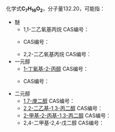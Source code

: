 {{DISPLAYTITLE:C<sub>7</sub>H<sub>16</sub>O<sub>2</sub>}}
化学式'''C<sub>7</sub>H<sub>16</sub>O<sub>2</sub>'''，分子量132.20，可能指：
{{MolFormDisambigNav|C=7|H=16|O=2}}
*醚
** 1,1-二乙氧基丙烷 CAS编号：{{CAS|4744-08-5}}
** {{link-de|1,2-二乙氧基丙烷|1,2-Diethoxypropan}} CAS编号：{{CAS|10221-57-5}}
** 2,2-二乙氧基丙烷 CAS编号：{{CAS|126-84-1}}
*一元醇
** [[1-丁氧基-2-丙醇|1-丁氧基-2-丙醇]] CAS编号：{{CAS|5131-66-8}}
** {{link-nl|1-叔丁氧基-2-丙醇|1-tert-butoxypropan-2-ol}} CAS编号：{{CAS|57018-52-7}}
*二元醇
** [[1,7-庚二醇|1,7-庚二醇]] CAS编号：{{CAS|629-30-1}}
** [[2,2-二乙基-1,3-丙二醇|2,2-二乙基-1,3-丙二醇]] CAS编号：{{CAS|115-76-4}}
** [[2-甲基-2-丙基-1,3-丙二醇|2-甲基-2-丙基-1,3-丙二醇]] CAS编号：{{CAS|78-26-2}}
** 2,4-二甲基-2,4-戊二醇 CAS编号：{{CAS|24892-49-7}}

{{MolFormDisambig}}